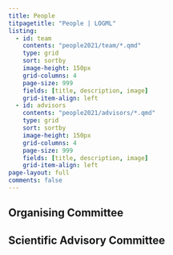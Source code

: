 ```yaml
---
title: People
titpagetitle: "People | LOGML"
listing:
  - id: team
    contents: "people2021/team/*.qmd"
    type: grid
    sort: sortby
    image-height: 150px
    grid-columns: 4
    page-size: 999
    fields: [title, description, image]
    grid-item-align: left
  - id: advisors
    contents: "people2021/advisors/*.qmd"
    type: grid
    sort: sortby
    image-height: 150px
    grid-columns: 4
    page-size: 999
    fields: [title, description, image]
    grid-item-align: left
page-layout: full
comments: false
---
```



## Organising Committee

:::{#team}
:::


## Scientific Advisory Committee

:::{#advisors}
:::
